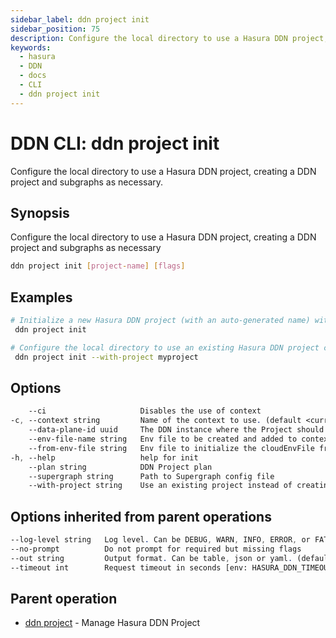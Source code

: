 ```yaml
---
sidebar_label: ddn project init
sidebar_position: 75
description: Configure the local directory to use a Hasura DDN project, creating a DDN project and subgraphs as necessary using the DDN CLI
keywords:
  - hasura
  - DDN
  - docs
  - CLI
  - ddn project init
---
```


# DDN CLI: ddn project init

Configure the local directory to use a Hasura DDN project, creating a DDN project and subgraphs as necessary.

## Synopsis

Configure the local directory to use a Hasura DDN project, creating a DDN project and subgraphs as necessary

```bash
ddn project init [project-name] [flags]
```

## Examples

```bash
# Initialize a new Hasura DDN project (with an auto-generated name) with subgraphs based on your local directory
 ddn project init

# Configure the local directory to use an existing Hasura DDN project creating subgraphs on the DDN project as necessary
 ddn project init --with-project myproject
```

## Options

```sass
    --ci                     Disables the use of context
-c, --context string         Name of the context to use. (default <current_context>)
    --data-plane-id uuid     The DDN instance where the Project should be hosted
    --env-file-name string   Env file to be created and added to context as cloudEnvFile (default ".env.cloud")
    --from-env-file string   Env file to initialize the cloudEnvFile from
-h, --help                   help for init
    --plan string            DDN Project plan
    --supergraph string      Path to Supergraph config file
    --with-project string    Use an existing project instead of creating a new one
```

## Options inherited from parent operations

```sass
--log-level string   Log level. Can be DEBUG, WARN, INFO, ERROR, or FATAL. (default "INFO")
--no-prompt          Do not prompt for required but missing flags
--out string         Output format. Can be table, json or yaml. (default "table")
--timeout int        Request timeout in seconds [env: HASURA_DDN_TIMEOUT] (default 100)
```

## Parent operation

- [ddn project](/cli/commands/ddn_project) - Manage Hasura DDN Project
